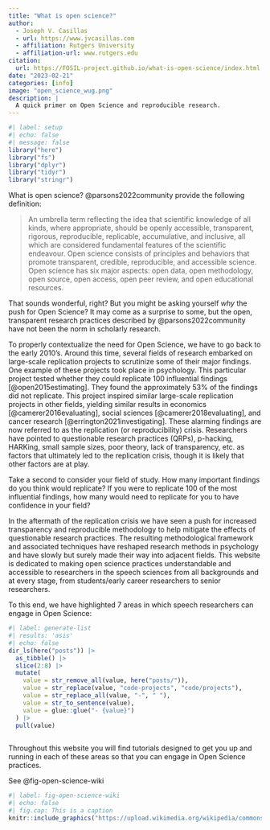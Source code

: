 ```yaml
---
title: "What is open science?"
author: 
  - Joseph V. Casillas
  - url: https://www.jvcasillas.com
  - affiliation: Rutgers University
  - affiliation-url: www.rutgers.edu
citation: 
  url: https://FOSIL-project.github.io/what-is-open-science/index.html
date: "2023-02-21"
categories: [info]
image: "open_science_wug.png"
description: |
  A quick primer on Open Science and reproducible research.
---
```


```r
#| label: setup
#| echo: false
#| message: false
library("here")
library("fs")
library("dplyr")
library("tidyr")
library("stringr")
```


What is open science?
@parsons2022community provide the following definition: 

> An umbrella term reflecting the idea that scientific knowledge of all kinds, where appropriate, should be openly accessible, transparent, rigorous, reproducible, replicable, accumulative, and inclusive, all which are considered fundamental features of the scientific endeavour. Open science consists of principles and behaviors that promote transparent, credible, reproducible, and accessible science. Open science has six major aspects: open data, open methodology, open source, open access, open peer review, and open educational resources.

That sounds wonderful, right? 
But you might be asking yourself *why* the push for Open Science?
It may come as a surprise to some, but the open, transparent research practices described by @parsons2022community have not been the norm in scholarly research. 

To properly contextualize the need for Open Science, we have to go back to the early 2010's. 
Around this time, several fields of research embarked on large-scale replication projects to scrutinize some of their major findings.
One example of these projects took place in psychology. 
This particular project tested whether they could replicate 100 influential findings [@open2015estimating].
They found the approximately 53% of the findings did not replicate. 
This project inspired similar large-scale replication projects in other fields, yielding similar results in economics [@camerer2016evaluating], social sciences [@camerer2018evaluating], and cancer research [@errington2021investigating]. 
These alarming findings are now referred to as the replication (or reproducibility) crisis. 
Researchers have pointed to questionable research practices (QRPs), p-hacking, HARKing, small sample sizes, poor theory, lack of transparency, etc. as factors that ultimately led to the replication crisis, though it is likely that other factors are at play. 

<aside>
Take a second to consider your field of study. 
How many important findings do you think would replicate? 
If you were to replicate 100 of the most influential findings, how many would need to replicate for you to have confidence in your field?
</aside>

In the aftermath of the replication crisis we have seen a push for increased transparency and reproducible methodology to help mitigate the effects of questionable research practices. 
The resulting methodological framework and associated techniques have reshaped research methods in psychology and have slowly but surely made their way into adjacent fields. 
This website is dedicated to making open science practices understandable and accessible to researchers in the speech sciences from all backgrounds and at every stage, from students/early career researchers to senior researchers. 

To this end, we have highlighted 7 areas in which speech researchers can engage in Open Science: 

```r
#| label: generate-list
#| results: 'asis'
#| echo: false
dir_ls(here("posts")) |>
  as_tibble() |> 
  slice(2:8) |>
  mutate(
    value = str_remove_all(value, here("posts/")), 
    value = str_replace(value, "code-projects", "code/projects"), 
    value = str_replace_all(value, "-", " "), 
    value = str_to_sentence(value), 
    value = glue::glue("- {value}")
  ) |>
  pull(value)
  
```

Throughout this website you will find tutorials designed to get you up and running in each of these areas so that you can engage in Open Science practices.  

See @fig-open-science-wiki

```r
#| label: fig-open-science-wiki
#| echo: false
#| fig.cap: This is a caption
knitr::include_graphics("https://upload.wikimedia.org/wikipedia/commons/thumb/2/28/Osc2021-unesco-open-science-no-gray.png/640px-Osc2021-unesco-open-science-no-gray.png")
```
